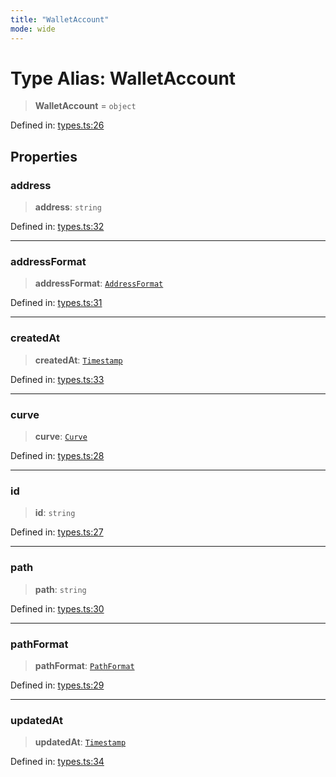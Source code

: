 ```yaml
---
title: "WalletAccount"
mode: wide
---
```

  
# Type Alias: WalletAccount

> **WalletAccount** = `object`

Defined in: [types.ts:26](https://github.com/tkhq/sdk/blob/main/packages/sdk-react-native/src/types.ts#L26)

## Properties

### address

> **address**: `string`

Defined in: [types.ts:32](https://github.com/tkhq/sdk/blob/main/packages/sdk-react-native/src/types.ts#L32)

***

### addressFormat

> **addressFormat**: [`AddressFormat`](../AddressFormat/readme)

Defined in: [types.ts:31](https://github.com/tkhq/sdk/blob/main/packages/sdk-react-native/src/types.ts#L31)

***

### createdAt

> **createdAt**: [`Timestamp`](../Timestamp/readme)

Defined in: [types.ts:33](https://github.com/tkhq/sdk/blob/main/packages/sdk-react-native/src/types.ts#L33)

***

### curve

> **curve**: [`Curve`](../Curve/readme)

Defined in: [types.ts:28](https://github.com/tkhq/sdk/blob/main/packages/sdk-react-native/src/types.ts#L28)

***

### id

> **id**: `string`

Defined in: [types.ts:27](https://github.com/tkhq/sdk/blob/main/packages/sdk-react-native/src/types.ts#L27)

***

### path

> **path**: `string`

Defined in: [types.ts:30](https://github.com/tkhq/sdk/blob/main/packages/sdk-react-native/src/types.ts#L30)

***

### pathFormat

> **pathFormat**: [`PathFormat`](../PathFormat/readme)

Defined in: [types.ts:29](https://github.com/tkhq/sdk/blob/main/packages/sdk-react-native/src/types.ts#L29)

***

### updatedAt

> **updatedAt**: [`Timestamp`](../Timestamp/readme)

Defined in: [types.ts:34](https://github.com/tkhq/sdk/blob/main/packages/sdk-react-native/src/types.ts#L34)
